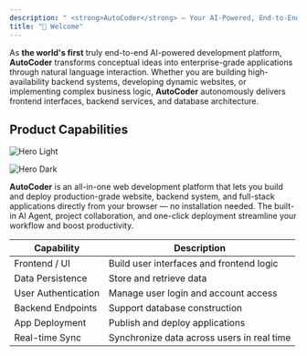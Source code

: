 ```yaml
---
description: " <strong>AutoCoder</strong> — Your AI-Powered, End-to-End Software Development Platform."
title: "👋 Welcome"
---
```


As **the world's first** truly end-to-end AI-powered development platform, **AutoCoder** transforms conceptual ideas into enterprise-grade applications through natural language interaction. Whether you are building high-availability backend systems, developing dynamic websites, or implementing complex business logic, **AutoCoder** autonomously delivers frontend interfaces, backend services, and database architecture.

## **Product Capabilities**

<img
  className="mint-block dark:mint-hidden rounded-2xl"
  src="/home.jpeg"
  alt="Hero Light"
  title={true}
/>

<img
  className="hidden dark:block rounded-2xl"
  src="/home.jpeg"
  alt="Hero Dark"
/>

**AutoCoder** is an all-in-one web development platform that lets you build and deploy production-grade website, backend system, and full-stack applications directly from your browser — no installation needed. The built-in AI Agent, project collaboration, and one-click deployment streamline your workflow and boost productivity.

| **Capability**      | **Description**                            |
| ------------------- | ------------------------------------------ |
| Frontend / UI       | Build user interfaces and frontend logic   |
| Data Persistence    | Store and retrieve data                    |
| User Authentication | Manage user login and account access       |
| Backend Endpoints   | Support database construction              |
| App Deployment      | Publish and deploy applications            |
| Real-time Sync      | Synchronize data across users in real time |